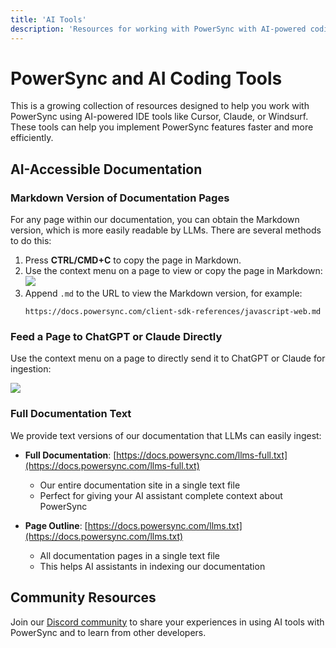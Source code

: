 ```yaml
---
title: 'AI Tools'
description: 'Resources for working with PowerSync with AI-powered coding tools'
---
```


# PowerSync and AI Coding Tools

This is a growing collection of resources designed to help you work with PowerSync using AI-powered IDE tools like Cursor, Claude, or Windsurf. These tools can help you implement PowerSync features faster and more efficiently.

## AI-Accessible Documentation

### Markdown Version of Documentation Pages

For any page within our documentation, you can obtain the Markdown version, which is more easily readable by LLMs. There are several methods to do this:
1. Press **CTRL/CMD+C** to copy the page in Markdown.
2. Use the context menu on a page to view or copy the page in Markdown:
   <Frame>
      <img src="/images/resources/context-menu-llm.png"/>
   </Frame>
3. Append `.md` to the URL to view the Markdown version, for example:
   ```
   https://docs.powersync.com/client-sdk-references/javascript-web.md
   ```

### Feed a Page to ChatGPT or Claude Directly

Use the context menu on a page to directly send it to ChatGPT or Claude for ingestion:
   <Frame>
      <img src="/images/resources/context-menu-llm.png"/>
   </Frame>

### Full Documentation Text

We provide text versions of our documentation that LLMs can easily ingest:

- **Full Documentation**: [https://docs.powersync.com/llms-full.txt](https://docs.powersync.com/llms-full.txt)
  - Our entire documentation site in a single text file
  - Perfect for giving your AI assistant complete context about PowerSync

- **Page Outline**: [https://docs.powersync.com/llms.txt](https://docs.powersync.com/llms.txt)
  - All documentation pages in a single text file
  - This helps AI assistants in indexing our documentation


## Community Resources

Join our [Discord community](https://discord.com/invite/powersync) to share your experiences in using AI tools with PowerSync and to learn from other developers. 